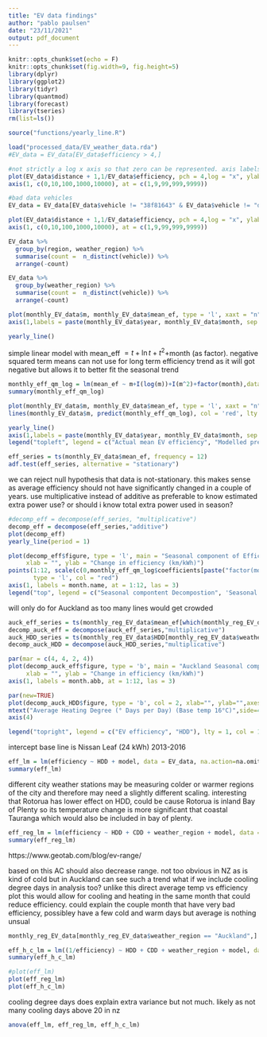 ```yaml
---
title: "EV data findings"
author: "pablo paulsen"
date: "23/11/2021"
output: pdf_document
---
```


```r
knitr::opts_chunk$set(echo = F)
knitr::opts_chunk$set(fig.width=9, fig.height=5) 
library(dplyr)
library(ggplot2)
library(tidyr)
library(quantmod)
library(forecast)
library(tseries)
rm(list=ls())
```


```r
source("functions/yearly_line.R")
```

```r
load("processed_data/EV_weather_data.rda")
#EV_data = EV_data[EV_data$efficiency > 4,]
```

```r
#not strictly a log x axis so that zero can be represented. axis labels are right
plot(EV_data$distance + 1,1/EV_data$efficiency, pch = 4,log = "x", ylab = "Power usage (kWh/km)", xlab = "distance driven (km)", xaxt = "n")
axis(1, c(0,10,100,1000,10000), at = c(1,9,99,999,9999))
```



```r
#bad data vehicles
EV_data = EV_data[EV_data$vehicle != "38f81643" & EV_data$vehicle != "d6082525" & EV_data$vehicle != "ae05b6a6" & EV_data$vehicle != "667822bd" & EV_data$vehicle != "ad7a2a1e" & EV_data$vehicle != "88ee3e2d" & EV_data$vehicle != "e6959846"& EV_data$vehicle != "8a170585" & EV_data$vehicle != "ea66a66d", ]

```

```r
plot(EV_data$distance + 1,1/EV_data$efficiency, pch = 4,log = "x", ylab = "Power usage (kWh/km)", xlab = "distance driven (km)", xaxt = "n")
axis(1, c(0,10,100,1000,10000), at = c(1,9,99,999,9999))
```

```r
EV_data %>%
  group_by(region, weather_region) %>% 
  summarise(count =  n_distinct(vehicle)) %>% 
  arrange(-count)

```
```r
EV_data %>%
  group_by(weather_region) %>% 
  summarise(count =  n_distinct(vehicle)) %>% 
  arrange(-count)
```


```r
plot(monthly_EV_data$m, monthly_EV_data$mean_ef, type = 'l', xaxt = "n", xlab = "", ylab = "Mean efficiency of EVs (km/kWh)", main = "Time series of EV efficiencies")
axis(1,labels = paste(monthly_EV_data$year, monthly_EV_data$month, sep = "-"), at = monthly_EV_data$m, las = 2,srt = 35)

yearly_line()
```
simple linear model with mean_eff $= t + \ln t + t^2 +$month (as factor). negative squared term means can not use for long term efficiency trend as it will got negative but allows it to better fit the seasonal trend


```r
monthly_eff_qm_log = lm(mean_ef ~ m+I(log(m))+I(m^2)+factor(month),data = monthly_EV_data)
summary(monthly_eff_qm_log)
```


```r
plot(monthly_EV_data$m, monthly_EV_data$mean_ef, type = 'l', xaxt = "n", xlab = "", ylab = "Mean efficiency of EVs (km/kWh)", main = "Time series of EV efficiencies")
lines(monthly_EV_data$m, predict(monthly_eff_qm_log), col = 'red', lty = 2)

yearly_line()
axis(1,labels = paste(monthly_EV_data$year, monthly_EV_data$month, sep = "-"), at = monthly_EV_data$m, las = 2,srt = 35)
legend("topleft", legend = c("Actual mean EV efficiency", "Modelled prediction EV efficiency"), lty = 1:2, col = 1:2)
```
```r
eff_series = ts(monthly_EV_data$mean_ef, frequency = 12)
adf.test(eff_series, alternative = "stationary")
```
we can reject null hypothesis that data is not-stationary. this makes sense as average efficiency should not have significantly changed in a couple of years. use multiplicative instead of additive as preferable to know estimated extra power use? or should i know total extra power used in season?


```r
#decomp_eff = decompose(eff_series, "multiplicative")
decomp_eff = decompose(eff_series,"additive")
plot(decomp_eff)
yearly_line(period = 1)
```

```r
plot(decomp_eff$figure, type = 'l', main = "Seasonal component of Efficiency of EV", xaxt = "n",
     xlab = "", ylab = "Change in efficiency (km/kWh)")
points(1:12, scale(c(0,monthly_eff_qm_log$coefficients[paste("factor(month)", 2:12, sep = "")]),scale = F),
       type = 'l', col = "red")
axis(1, labels = month.name, at = 1:12, las = 3)
legend("top", legend = c("Seasonal compontent Decompostion", 'Seasonal compontent of linear model'), lty = 1, col = 1:2)
```
will only do for Auckland as too many lines would get crowded

```r
auck_eff_series = ts(monthly_reg_EV_data$mean_ef[which(monthly_reg_EV_data$weather_region == "Auckland")], frequency = 12)
decomp_auck_eff = decompose(auck_eff_series,"multiplicative")
auck_HDD_series = ts(monthly_reg_EV_data$HDD[monthly_reg_EV_data$weather_region == "Auckland"], frequency = 12)
decomp_auck_HDD = decompose(auck_HDD_series,"multiplicative")

par(mar = c(4, 4, 2, 4))
plot(decomp_auck_eff$figure, type = 'b', main = "Auckland Seasonal component Decompostions", xaxt = "n",
     xlab = "", ylab = "Change in efficiency (km/kWh)")
axis(1, labels = month.abb, at = 1:12, las = 3)

par(new=TRUE)
plot(decomp_auck_HDD$figure, type = 'b', col = 2, xlab="", ylab="",axes=FALSE)
mtext("Average Heating Degree (° Days per Day) (Base temp 16°C)",side=4,line=2, cex = 1) 
axis(4)

legend("topright", legend = c("EV efficiency", "HDD"), lty = 1, col = 1:2)
```

intercept base line is Nissan Leaf (24 kWh) 2013-2016
```r
eff_lm = lm(efficiency ~ HDD + model, data = EV_data, na.action=na.omit)
summary(eff_lm)
```
different city weather stations may be measuring colder or warmer regions of the city and therefore may need a slightly different scaling. interesting that Rotorua has lower effect on HDD, could be cause Rotorua is inland Bay of Plenty so its temperature change is more significant that coastal Tauranga which would also be included in bay of plenty.
```r
eff_reg_lm = lm(efficiency ~ HDD + CDD + weather_region + model, data = EV_data, na.action=na.omit)
summary(eff_reg_lm)
```

https://www.geotab.com/blog/ev-range/

based on this AC should also decrease range. not too obvious in NZ as is kind of cold but in Auckland can see such a trend
what if we include cooling degree days in analysis too? unlike this direct average temp vs efficiency plot this would allow for cooling and heating in the same month that could reduce efficiency. could explain the couple month that have very bad efficiency, possibley have a few cold and warm days but average is nothing unsual 

```r
monthly_reg_EV_data[monthly_reg_EV_data$weather_region == "Auckland",] %>% ggplot(aes(avg_temp, mean_ef)) + geom_point() + geom_smooth(method = 'loess')
```

```r
eff_h_c_lm = lm((1/efficiency) ~ HDD + CDD + weather_region + model, data = EV_data, na.action=na.omit, weights = distance)
summary(eff_h_c_lm)
```


```r
#plot(eff_lm)
plot(eff_reg_lm)
plot(eff_h_c_lm)
```
cooling degree days does explain extra variance but not much. likely as not many cooling days above 20 in nz
```r
anova(eff_lm, eff_reg_lm, eff_h_c_lm)
```


